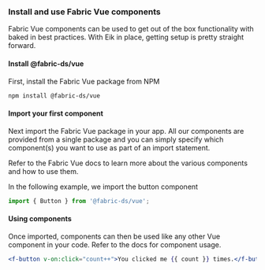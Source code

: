 ### Install and use Fabric Vue components

Fabric Vue components can be used to get out of the box functionality with baked
in best practices. With Eik in place, getting setup is pretty straight forward.

#### Install @fabric-ds/vue

First, install the Fabric Vue package from NPM

```sh
npm install @fabric-ds/vue
```

#### Import your first component

Next import the Fabric Vue package in your app. All our components are provided
from a single package and you can simply specify which component(s) you want to
use as part of an import statement.

Refer to the Fabric Vue docs to learn more about the various components and how
to use them.

In the following example, we import the button component

```js
import { Button } from '@fabric-ds/vue';
```

#### Using components

Once imported, components can then be used like any other Vue component in your
code. Refer to the docs for component usage.

```jsx
<f-button v-on:click="count++">You clicked me {{ count }} times.</f-button>
```

